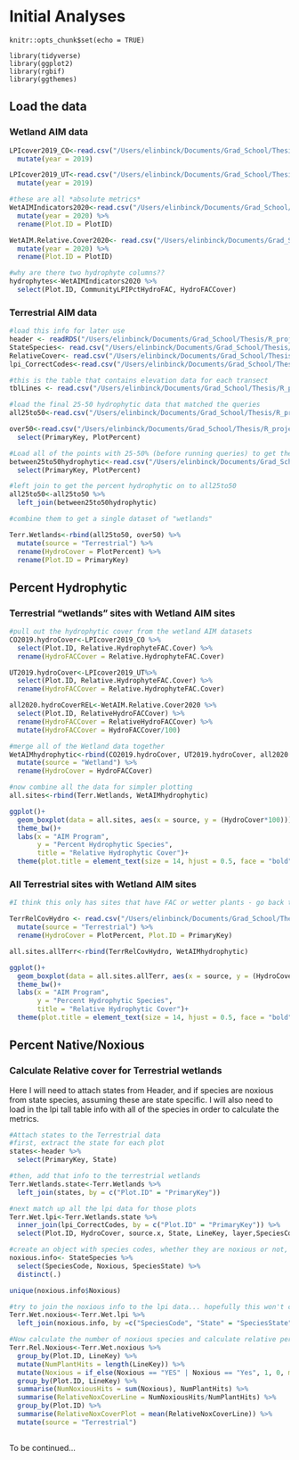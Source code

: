 # Initial Analyses

```{include=FALSE}
knitr::opts_chunk$set(echo = TRUE)

library(tidyverse)
library(ggplot2)
library(rgbif)
library(ggthemes)
```

## Load the data

### Wetland AIM data

```r
LPIcover2019_CO<-read.csv("/Users/elinbinck/Documents/Grad_School/Thesis/R_project/Thesis_Research/data/WetlandAIM/LPIcover2019_CO.csv") %>% 
  mutate(year = 2019)

LPIcover2019_UT<-read.csv("/Users/elinbinck/Documents/Grad_School/Thesis/R_project/Thesis_Research/data/WetlandAIM/LPIcover2019_UT.csv") %>% 
  mutate(year = 2019)

#these are all *absolute metrics*
WetAIMIndicators2020<-read.csv("/Users/elinbinck/Documents/Grad_School/Thesis/R_project/Thesis_Research/data/WetlandAIM/WetAIMIndicators2020.csv") %>% 
  mutate(year = 2020) %>% 
  rename(Plot.ID = PlotID)

WetAIM.Relative.Cover2020<- read.csv("/Users/elinbinck/Documents/Grad_School/Thesis/R_project/Thesis_Research/data/WetlandAIM/ALL_RelativeCoverMetrics2020.csv") %>% 
  mutate(year = 2020) %>% 
  rename(Plot.ID = PlotID)

#why are there two hydrophyte columns??
hydrophytes<-WetAIMIndicators2020 %>% 
  select(Plot.ID, CommunityLPIPctHydroFAC, HydroFACCover)

```

### Terrestrial AIM data 

```r
#load this info for later use
header <- readRDS("/Users/elinbinck/Documents/Grad_School/Thesis/R_project/Thesis_Research/data/AIM_tall_tables_export_2021-09-21/header.Rdata")
StateSpecies<- read.csv("/Users/elinbinck/Documents/Grad_School/Thesis/R_project/Thesis_Research/data/ExportedTerrestrial_Data/tblStateSpecies.csv")
RelativeCover<- read.csv("/Users/elinbinck/Documents/Grad_School/Thesis/R_project/Thesis_Research/data/RelativeCover.csv")
lpi_CorrectCodes<-read.csv("/Users/elinbinck/Documents/Grad_School/Thesis/R_project/Thesis_Research/data/lpi_tall_CorrectCodes.csv")

#this is the table that contains elevation data for each transect
tblLines <- read.csv("/Users/elinbinck/Documents/Grad_School/Thesis/R_project/Thesis_Research/data/ExportedTerrestrial_data/tblLines.csv")

#load the final 25-50 hydrophytic data that matched the queries
all25to50<-read.csv("/Users/elinbinck/Documents/Grad_School/Thesis/R_project/Thesis_Research/data/Btwn25and50hydrophytic/all25to50.csv")

over50<-read.csv("/Users/elinbinck/Documents/Grad_School/Thesis/R_project/Thesis_Research/data/over50hydrophytic.csv") %>% 
  select(PrimaryKey, PlotPercent)

#Load all of the points with 25-50% (before running queries) to get the percent hydrophytic back to the all25to50 data
between25to50hydrophytic<-read.csv("/Users/elinbinck/Documents/Grad_School/Thesis/R_project/Thesis_Research/data/25to50hydrophytic.csv") %>% 
  select(PrimaryKey, PlotPercent)

#left join to get the percent hydrophytic on to all25to50
all25to50<-all25to50 %>% 
  left_join(between25to50hydrophytic) 

#combine them to get a single dataset of "wetlands"

Terr.Wetlands<-rbind(all25to50, over50) %>% 
  mutate(source = "Terrestrial") %>% 
  rename(HydroCover = PlotPercent) %>% 
  rename(Plot.ID = PrimaryKey)
```

## Percent Hydrophytic 

### Terrestrial "wetlands" sites with Wetland AIM sites

```r
#pull out the hydrophytic cover from the wetland AIM datasets 
CO2019.hydroCover<-LPIcover2019_CO %>% 
  select(Plot.ID, Relative.HydrophyteFAC.Cover) %>% 
  rename(HydroFACCover = Relative.HydrophyteFAC.Cover)

UT2019.hydroCover<-LPIcover2019_UT%>% 
  select(Plot.ID, Relative.HydrophyteFAC.Cover) %>% 
  rename(HydroFACCover = Relative.HydrophyteFAC.Cover)

all2020.hydroCoverREL<-WetAIM.Relative.Cover2020 %>% 
  select(Plot.ID, RelativeHydroFACCover) %>% 
  rename(HydroFACCover = RelativeHydroFACCover) %>% 
  mutate(HydroFACCover = HydroFACCover/100)

#merge all of the Wetland data together
WetAIMhydrophytic<-rbind(CO2019.hydroCover, UT2019.hydroCover, all2020.hydroCoverREL) %>% 
  mutate(source = "Wetland") %>% 
  rename(HydroCover = HydroFACCover) 

#now combine all the data for simpler plotting
all.sites<-rbind(Terr.Wetlands, WetAIMhydrophytic)

ggplot()+
  geom_boxplot(data = all.sites, aes(x = source, y = (HydroCover*100)))+
  theme_bw()+
  labs(x = "AIM Program", 
       y = "Percent Hydrophytic Species", 
       title = "Relative Hydrophytic Cover")+
  theme(plot.title = element_text(size = 14, hjust = 0.5, face = "bold"))

```
### All Terrestrial sites with Wetland AIM sites

```r
#I think this only has sites that have FAC or wetter plants - go back to CalculatePercentCover.Rmd and change that somewhere...

TerrRelCovHydro <- read.csv("/Users/elinbinck/Documents/Grad_School/Thesis/R_project/Thesis_Research/data/RelHydroCover.csv") %>% 
  mutate(source = "Terrestrial") %>% 
  rename(HydroCover = PlotPercent, Plot.ID = PrimaryKey)

all.sites.allTerr<-rbind(TerrRelCovHydro, WetAIMhydrophytic)

ggplot()+
  geom_boxplot(data = all.sites.allTerr, aes(x = source, y = (HydroCover*100)))+
  theme_bw()+
  labs(x = "AIM Program", 
       y = "Percent Hydrophytic Species", 
       title = "Relative Hydrophytic Cover")+
  theme(plot.title = element_text(size = 14, hjust = 0.5, face = "bold"))

```

## Percent Native/Noxious

### Calculate Relative cover for Terrestrial wetlands

Here I will need to attach states from Header, and if species are noxious from state species, assuming these are state specific.  I will also need to load in the lpi tall table info with all of the species in order to calculate the metrics.  

```r
#Attach states to the Terrestrial data 
#first, extract the state for each plot
states<-header %>% 
  select(PrimaryKey, State)

#then, add that info to the terrestrial wetlands
Terr.Wetlands.state<-Terr.Wetlands %>% 
  left_join(states, by = c("Plot.ID" = "PrimaryKey"))

#next match up all the lpi data for those plots
Terr.Wet.lpi<-Terr.Wetlands.state %>% 
  inner_join(lpi_CorrectCodes, by = c("Plot.ID" = "PrimaryKey")) %>% 
  select(Plot.ID, HydroCover, source.x, State, LineKey, layer,SpeciesCode, CorrectSpeciesCode2, PointNbr)

#create an object with species codes, whether they are noxious or not, and the corresponding state for that info
noxious.info<- StateSpecies %>% 
  select(SpeciesCode, Noxious, SpeciesState) %>% 
  distinct(.)

unique(noxious.info$Noxious)

#try to join the noxious info to the lpi data... hopefully this won't create duplicates?
Terr.Wet.noxious<-Terr.Wet.lpi %>% 
  left_join(noxious.info, by =c("SpeciesCode", "State" = "SpeciesState"))

#Now calculate the number of noxious species and calculate relative percent cover
Terr.Rel.Noxious<-Terr.Wet.noxious %>% 
  group_by(Plot.ID, LineKey) %>% 
  mutate(NumPlantHits = length(LineKey)) %>% 
  mutate(Noxious = if_else(Noxious == "YES" | Noxious == "Yes", 1, 0, missing = 0)) %>% 
  group_by(Plot.ID, LineKey) %>% 
  summarise(NumNoxiousHits = sum(Noxious), NumPlantHits) %>% 
  summarise(RelativeNoxCoverLine = NumNoxiousHits/NumPlantHits) %>% 
  group_by(Plot.ID) %>% 
  summarise(RelativeNoxCoverPlot = mean(RelativeNoxCoverLine)) %>% 
  mutate(source = "Terrestrial")
  
```

To be continued...
